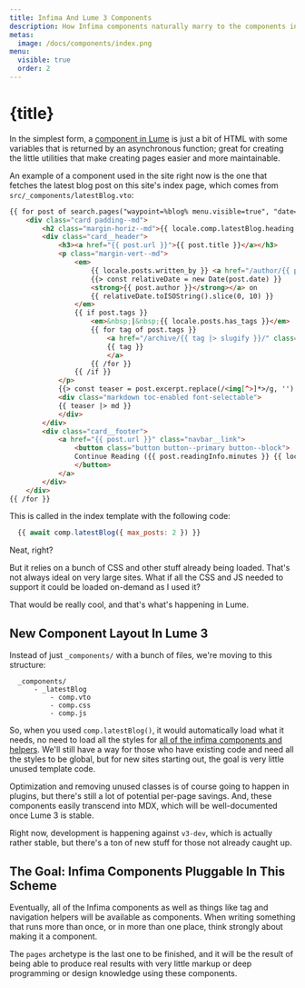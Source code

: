 ```yaml
---
title: Infima And Lume 3 Components
description: How Infima components naturally marry to the components in Lume 3.
metas:
  image: /docs/components/index.png
menu:
  visible: true
  order: 2
---
```


# {title}

In the simplest form, a [component in Lume][1] is just a bit of 
HTML with some variables that is returned by an asynchronous 
function; great for creating the little utilities that make
creating pages easier and more maintainable.

An example of a component used in the site right now is the one
that fetches the latest blog post on this site's index page, 
which comes from `src/_components/latestBlog.vto`:

```html
{{ for post of search.pages("waypoint=%blog% menu.visible=true", "date=desc", (max_posts || 1)) }}
    <div class="card padding--md">
        <h2 class="margin-horiz--md">{{ locale.comp.latestBlog.heading }}</h2>
        <div class="card__header">
            <h3><a href="{{ post.url }}">{{ post.title }}</a></h3>
            <p class="margin-vert--md">
                <em>
                    {{ locale.posts.written_by }} <a href="/author/{{ post.author |> slugify }}">
                    {{> const relativeDate = new Date(post.date) }}
                    <strong>{{ post.author }}</strong></a> on 
                    {{ relativeDate.toISOString().slice(0, 10) }}
                </em>
                {{ if post.tags }}
                    <em>&nbsp;|&nbsp;{{ locale.posts.has_tags }}</em>
                    {{ for tag of post.tags }}
                        <a href="/archive/{{ tag |> slugify }}/" class="post-tag">
                        {{ tag }}
                        </a>
                    {{ /for }}
                {{ /if }}
            </p>
            {{> const teaser = post.excerpt.replace(/<img[^>]*>/g, '') }}
            <div class="markdown toc-enabled font-selectable">
            {{ teaser |> md }}
            </div>   
        </div>
        <div class="card__footer">
            <a href="{{ post.url }}" class="navbar__link">
                <button class="button button--primary button--block">
                Continue Reading ({{ post.readingInfo.minutes }} {{ locale.posts.read_time }}) &raquo;
                </button>
            </a>
        </div>
    </div>     
{{ /for }}
```

This is called in the index template with the following code:

```js
  {{ await comp.latestBlog({ max_posts: 2 }) }}
```

Neat, right?

But it relies on a bunch of CSS and other stuff already being loaded. That's not always
ideal on very large sites. What if all the CSS and JS needed to support it could be loaded
on-demand as I used it?

That would be really cool, and that's what's happening in Lume.

## New Component Layout In Lume 3

Instead of just `_components/` with a bunch of files, we're moving to this structure:

```
  _components/
      - _latestBlog
          - comp.vto
          - comp.css
          - comp.js
```

So, when you used `comp.latestBlog()`, it would automatically load what it
needs, no need to load all the styles for [all of the infima components and 
helpers][2]. We'll still have a way for those who have existing code and 
need all the styles to be global, but for new sites starting out, the goal 
is very little unused template code.

Optimization and removing unused classes is of course going to happen in 
plugins, but there's still a lot of potential per-page savings. And, these
components easily transcend into MDX, which will be well-documented once
Lume 3 is stable.

Right now, development is happening against `v3-dev`, which is actually 
rather stable, but there's a ton of new stuff for those not already caught 
up.

## The Goal: Infima Components Pluggable In This Scheme

Eventually, all of the Infima components as well as things like tag 
and navigation helpers will be available as components. When writing
something that runs more than once, or in more than one place, think
strongly about making it a component. 

The `pages` archetype is the last one to be finished, and it will be the 
result of being able to produce real results with very little markup or
deep programming or design knowledge using these components. 
 
  [1]: https://lume.land/docs/core/components/
  [2]: /features/#components